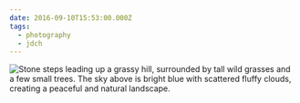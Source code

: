 ```yaml
---
date: 2016-09-10T15:53:00.000Z
tags:
  - photography
  - jdch
---
```

![Stone steps leading up a grassy hill, surrounded by tall wild grasses and a few small trees. The sky above is bright blue with scattered fluffy clouds, creating a peaceful and natural landscape.](../../assets/photos/20160910-IMG_3818.jpg)
